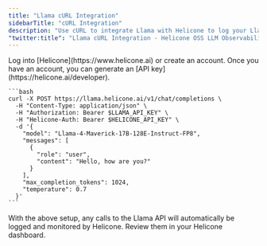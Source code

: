 ```yaml
---
title: "Llama cURL Integration"
sidebarTitle: "cURL Integration"
description: "Use cURL to integrate Llama with Helicone to log your Llama LLM usage."
"twitter:title": "Llama cURL Integration - Helicone OSS LLM Observability"
---
```


<Steps>
  <Step title="Create an account + Generate an API Key">
    Log into [Helicone](https://www.helicone.ai) or create an account. Once you have an account, you
    can generate an [API key](https://helicone.ai/developer).
  </Step>
  <Step title="Modify the API base and add the `Helicone-Auth` header">

    ```bash
    curl -X POST https://llama.helicone.ai/v1/chat/completions \
      -H "Content-Type: application/json" \
      -H "Authorization: Bearer $LLAMA_API_KEY" \
      -H "Helicone-Auth: Bearer $HELICONE_API_KEY" \
      -d '{
        "model": "Llama-4-Maverick-17B-128E-Instruct-FP8",
        "messages": [
          {
            "role": "user",
            "content": "Hello, how are you?"
          }
        ],
        "max_completion_tokens": 1024,
        "temperature": 0.7
      }'
    ```

  </Step>
  <Step title="Verify your requests in Helicone">
    With the above setup, any calls to the Llama API will automatically be logged and monitored by Helicone. Review them in your Helicone dashboard.
  </Step>
</Steps>
